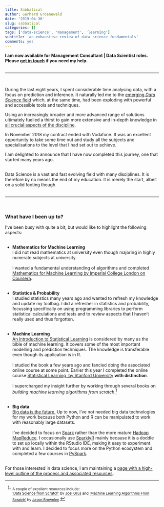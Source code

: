 ```yaml
---
title: Sabbatical
author: Gerhard Groenewald
date: '2019-04-30'
slug: sabbatical
categories: []
tags: ['data-science', 'management', 'learning']
subtitle: 'an exhaustive review of data science fundamentals'
comments: yes
---
```


**I am now available for Management Consultant | Data Scientist roles.  Please [get in touch](https://www.linkedin.com/in/gerhardgroenewald/) if you need my help.**<br><br><hr><br>

During the last eight years, I spent considerable time analysing data, with a focus on prediction and inference.  It naturally led me to the [emerging *Data Science* field](https://www.forbes.com/sites/gilpress/2013/05/28/a-very-short-history-of-data-science/)
which, at the same time, had been exploding with powerful and accessible tools and techniques.

Using an increasingly broader and more advanced range of solutions ultimately fuelled a thirst to gain more extensive and in-depth knowledge in [all crucial aspects of the discipline](/page/resources).

In November 2018 my contract ended with Vodafone.  It was an excellent opportunity to take some time out and study all the subjects and specialisations to the level that I had set out to achieve.

I am delighted to announce that I have now completed this journey, one that started many years ago.<br><br>

Data Science is a vast and fast evolving field with many disciplines.  It is therefore by no means the end of my education.  It is merely the start, albeit on a solid footing though.<br><br><hr><br>

### What have I been up to?<br>
I've been busy with quite a bit, but would like to highlight the following aspects:<br><br>

- **Mathematics for Machine Learning**<br>
I did not read mathematics at university even though majoring in highly numerate subjects at university.<br><br>
I wanted a fundamental understanding of algorithms and completed [Mathematics for Machine Learning by Imperial College London on Coursera](https://www.coursera.org/specializations/mathematics-machine-learning).<br><br>

- **Statistics & Probability**<br>
I studied statistics many years ago and wanted to refresh my knowledge and update my toolbag.   I did a refresher in statistics and probability, focussing specifically on using programming libraries to perform statistical calculations and tests and to review aspects that I haven't really used and thus forgotten.<br><br>

- **Machine Learning**<br>
[An Introduction to Statistical Learning](http://www-bcf.usc.edu/~gareth/ISL/book.html) is considered by many as the bible of machine learning.  It covers some of the most important modelling and prediction techniques.  The knowledge is transferable even though its application is in R.<br><br>
I studied the book a few years ago and fancied doing the associated online course at some point.  Earlier this year I completed the online course [Statistical Learning, by Stanford University](https://lagunita.stanford.edu/courses/HumanitiesSciences/StatLearning/Winter2016/about) **with distinction**.<br><br>
I supercharged my insight further by working through several books on *building machine learning algorithms from scratch*.[^1]<br><br>

- **Big data**<br>
[Big data is the future.](/post/2018-07-24-first-post)  Up to now, I've not needed big data technologies for my work because both Python and R can be manipulated to work with reasonably large datasets.<br><br>
I've decided to focus on [Spark](https://spark.apache.org) rather than the more mature [Hadoop MapReduce](http://hadoop.apache.org).  I occasionally use [SparklyR](https://spark.rstudio.com) mainly because it is a doddle to set up locally within the RStudio IDE, making it easy to experiment with and learn.  I decided to focus more on the Python ecosystem and completed a few courses in [PySpark](https://spark.apache.org/docs/0.9.1/python-programming-guide.html).<br><br>

For those interested in data science, I am maintaining a [page with a high-level outline of the process and associated resources](/page/resources).

[^1]: <sub>A couple of excellent resources include:<br>
['Data Science from Scratch'](https://www.amazon.co.uk/Data-Science-Scratch-Principles-Python/dp/149190142X) by [Joel Grus](https://joelgrus.com) and ['Machine Learning Algorithms From Scratch'](https://machinelearningmastery.com/machine-learning-algorithms-from-scratch/) by [Jason Brownlee](https://machinelearningmastery.com/about/).</sub>
